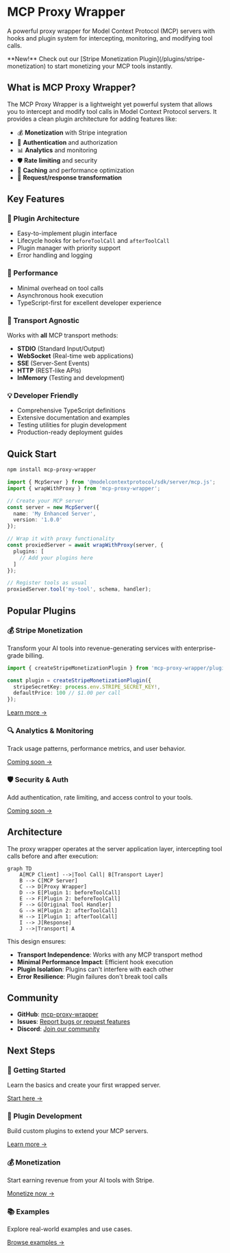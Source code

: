 
# MCP Proxy Wrapper

A powerful proxy wrapper for Model Context Protocol (MCP) servers with hooks and plugin system for intercepting, monitoring, and modifying tool calls.

<Callout type="info" emoji="🚀">
  **New!** Check out our [Stripe Monetization Plugin](/plugins/stripe-monetization) to start monetizing your MCP tools instantly.
</Callout>

## What is MCP Proxy Wrapper?

The MCP Proxy Wrapper is a lightweight yet powerful system that allows you to intercept and modify tool calls in Model Context Protocol servers. It provides a clean plugin architecture for adding features like:

- 💰 **Monetization** with Stripe integration
- 🔐 **Authentication** and authorization
- 📊 **Analytics** and monitoring 
- 🛡️ **Rate limiting** and security
- 💾 **Caching** and performance optimization
- 🔄 **Request/response transformation**

## Key Features

### 🔌 Plugin Architecture
- Easy-to-implement plugin interface
- Lifecycle hooks for `beforeToolCall` and `afterToolCall`
- Plugin manager with priority support
- Error handling and logging

### 🚀 Performance
- Minimal overhead on tool calls
- Asynchronous hook execution
- TypeScript-first for excellent developer experience

### 🎯 Transport Agnostic
Works with **all** MCP transport methods:
- **STDIO** (Standard Input/Output)
- **WebSocket** (Real-time web applications)
- **SSE** (Server-Sent Events)  
- **HTTP** (REST-like APIs)
- **InMemory** (Testing and development)

### 💡 Developer Friendly
- Comprehensive TypeScript definitions
- Extensive documentation and examples
- Testing utilities for plugin development
- Production-ready deployment guides

## Quick Start

```bash
npm install mcp-proxy-wrapper
```

```typescript
import { McpServer } from '@modelcontextprotocol/sdk/server/mcp.js';
import { wrapWithProxy } from 'mcp-proxy-wrapper';

// Create your MCP server
const server = new McpServer({
  name: 'My Enhanced Server',
  version: '1.0.0'
});

// Wrap it with proxy functionality
const proxiedServer = await wrapWithProxy(server, {
  plugins: [
    // Add your plugins here
  ]
});

// Register tools as usual
proxiedServer.tool('my-tool', schema, handler);
```

## Popular Plugins

### 💰 Stripe Monetization
Transform your AI tools into revenue-generating services with enterprise-grade billing.

```typescript
import { createStripeMonetizationPlugin } from 'mcp-proxy-wrapper/plugins/stripe-monetization';

const plugin = createStripeMonetizationPlugin({
  stripeSecretKey: process.env.STRIPE_SECRET_KEY!,
  defaultPrice: 100 // $1.00 per call
});
```

[Learn more →](/plugins/stripe-monetization)

### 🔍 Analytics & Monitoring
Track usage patterns, performance metrics, and user behavior.

[Coming soon →](/plugins/analytics)

### 🛡️ Security & Auth
Add authentication, rate limiting, and access control to your tools.

[Coming soon →](/plugins/security)

## Architecture

The proxy wrapper operates at the server application layer, intercepting tool calls before and after execution:

```mermaid
graph TD
    A[MCP Client] -->|Tool Call| B[Transport Layer]
    B --> C[MCP Server]
    C --> D[Proxy Wrapper]
    D --> E[Plugin 1: beforeToolCall]
    E --> F[Plugin 2: beforeToolCall]
    F --> G[Original Tool Handler]
    G --> H[Plugin 2: afterToolCall]
    H --> I[Plugin 1: afterToolCall]
    I --> J[Response]
    J -->|Transport| A
```

This design ensures:
- **Transport Independence**: Works with any MCP transport method
- **Minimal Performance Impact**: Efficient hook execution
- **Plugin Isolation**: Plugins can't interfere with each other
- **Error Resilience**: Plugin failures don't break tool calls

## Community

- **GitHub**: [mcp-proxy-wrapper](https://github.com/crazyrabbitltc/mcp-proxy-wrapper)
- **Issues**: [Report bugs or request features](https://github.com/crazyrabbitltc/mcp-proxy-wrapper/issues)
- **Discord**: [Join our community](https://discord.gg/mcp-community)

## Next Steps

<div className="grid grid-cols-1 md:grid-cols-2 gap-4 mt-6">
  <div className="p-4 border rounded-lg">
    <h3 className="text-lg font-semibold mb-2">🚀 Getting Started</h3>
    <p className="text-sm text-gray-600 mb-3">Learn the basics and create your first wrapped server.</p>
    <a href="/getting-started" className="text-blue-600 hover:text-blue-800">Start here →</a>
  </div>
  
  <div className="p-4 border rounded-lg">
    <h3 className="text-lg font-semibold mb-2">🔌 Plugin Development</h3>
    <p className="text-sm text-gray-600 mb-3">Build custom plugins to extend your MCP servers.</p>
    <a href="/plugins" className="text-blue-600 hover:text-blue-800">Learn more →</a>
  </div>
  
  <div className="p-4 border rounded-lg">
    <h3 className="text-lg font-semibold mb-2">💰 Monetization</h3>
    <p className="text-sm text-gray-600 mb-3">Start earning revenue from your AI tools with Stripe.</p>
    <a href="/plugins/stripe-monetization" className="text-blue-600 hover:text-blue-800">Monetize now →</a>
  </div>
  
  <div className="p-4 border rounded-lg">
    <h3 className="text-lg font-semibold mb-2">📚 Examples</h3>
    <p className="text-sm text-gray-600 mb-3">Explore real-world examples and use cases.</p>
    <a href="/examples" className="text-blue-600 hover:text-blue-800">Browse examples →</a>
  </div>
</div>